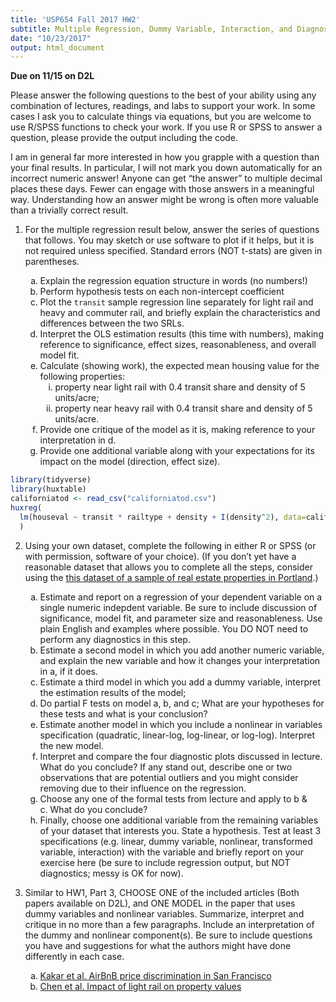 ```yaml
---
title: 'USP654 Fall 2017 HW2'
subtitle: Multiple Regression, Dummy Variable, Interaction, and Diagnostics
date: "10/23/2017"
output: html_document
---
```


**Due on 11/15 on D2L**

Please answer the following questions to the best of your ability using any combination of lectures, readings, and labs to support your work. In some cases I ask you to calculate things via equations, but you are welcome to use R/SPSS functions to check your work. If you use R or SPSS to answer a question, please provide the output including the code.

I am in general far more interested in how you grapple with a question than your final results. In particular, I will not mark you down automatically for an incorrect numeric answer! Anyone can get “the answer” to multiple decimal places these days. Fewer can engage with those answers in a meaningful way. Understanding how an answer might be wrong is often more valuable than a trivially correct result.

1. For the multiple regression result below, answer the series of questions that follows. You may sketch or use software to plot if it helps, but it is not required unless specified. Standard errors (NOT t-stats) are given in parentheses.

    a. Explain the regression equation structure in words (no numbers!)
    a. Perform hypothesis tests on each non-intercept coefficient
    a. Plot the `transit` sample regression line separately for light rail and heavy and commuter rail, and briefly explain the characteristics and differences between the two SRLs.
    a. Interpret the OLS estimation results (this time with numbers), making reference to significance, effect sizes, reasonableness, and overall model fit.
    a. Calculate (showing work), the expected mean housing value for the following properties:
        i. property near light rail with 0.4 transit share and density of 5 units/acre;
        i. property near heavy rail with 0.4 transit share and density of 5 units/acre.
    a. Provide one critique of the model as it is, making reference to your interpretation in d.
    a. Provide one additional variable along with your expectations for its impact on the model (direction, effect size).
    
    
```r
library(tidyverse)
library(huxtable)
californiatod <- read_csv("californiatod.csv")
huxreg(
  lm(houseval ~ transit * railtype + density + I(density^2), data=californiatod)
  )
```

2. Using your own dataset, complete the following in either R or SPSS (or with permission, software of your choice). (If you don't yet have a reasonable dataset that allows you to complete all the steps, consider using the [this dataset of a sample of real estate properties in Portland](taxlot_sample.csv).)

    a. Estimate and report on a regression of your dependent variable on a single numeric indepdent variable. Be sure to include discussion of significance, model fit, and parameter size and reasonableness. Use plain English and examples where possible. You DO NOT need to perform any diagnostics in this step.
    a. Estimate a second model in which you add another numeric variable, and explain the new variable and how it changes your interpretation in a, if it does.
    a. Estimate a third model in which you add a dummy variable, interpret the estimation results of the model;
    a. Do partial F tests on model a, b, and c; What are your hypotheses for these tests and what is your conclusion?
    a. Estimate another model in which you include a nonlinear in variables specification (quadratic, linear-log, log-linear, or log-log). Interpret the new model.
    a. Interpret and compare the four diagnostic plots discussed in lecture. What do you conclude? If any stand out, describe one or two observations that are potential outliers and you might consider removing due to their influence on the regression.
    a. Choose any one of the formal tests from lecture and apply to b & c. What do you conclude?
    a. Finally, choose one additional variable from the remaining variables of your dataset that interests you. State a hypothesis. Test at least 3 specifications (e.g. linear, dummy variable, nonlinear, transformed variable, interaction) with the variable and briefly report on your exercise here (be sure to include regression output, but NOT diagnostics; messy is OK for now). 
    
1. Similar to HW1, Part 3, CHOOSE ONE of the included articles (Both papers available on D2L), and ONE MODEL in the paper that uses dummy variables and nonlinear variables. Summarize, interpret and critique in no more than a few paragraphs. Include an interpretation of the dummy and nonlinear component(s). Be sure to include questions you have and suggestions for what the authors might have done differently in each case.
    a. [Kakar et al. AirBnB price discrimination in San Francisco](https://d2l.pdx.edu/d2l/le/content/667907/viewContent/3159224/View)
    a. [Chen et al. Impact of light rail on property values](https://d2l.pdx.edu/d2l/le/content/667907/viewContent/3159225/View)
